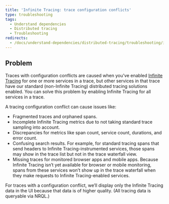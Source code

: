 ```yaml
---
title: 'Infinite Tracing: trace configuration conflicts'
type: troubleshooting
tags:
  - Understand dependencies
  - Distributed tracing
  - Troubleshooting
redirects:
  - /docs/understand-dependencies/distributed-tracing/troubleshooting/infinite-tracing-tracing-configuration-conflicts
---
```


## Problem

Traces with configuration conflicts are caused when you've enabled [Infinite Tracing](/docs/understand-dependencies/distributed-tracing/infinite-tracing/introduction-infinite-tracing) for one or more services in a trace, but other services in that trace have our standard (non-Infinite Tracing) distributed tracing solutions enabled. You can solve this problem by enabling Infinite Tracing for all services in a trace.

A tracing configuration conflict can cause issues like:

* Fragmented traces and orphaned spans.
* Incomplete Infinite Tracing metrics due to not taking standard trace sampling into account.
* Discrepancies for metrics like span count, service count, durations, and error count.
* Confusing search results. For example, for standard tracing spans that send headers to Infinite Tracing-instrumented services, those spans may show in the trace list but not in the trace waterfall view.
* Missing traces for monitored browser apps and mobile apps. Because Infinite Tracing isn’t yet available for browser or mobile monitoring, spans from these services won’t show up in the trace waterfall when they make requests to Infinite Tracing-enabled services.

For traces with a configuration conflict, we’ll display only the Infinite Tracing data in the UI because that data is of higher quality. (All tracing data is queryable via NRQL.)

